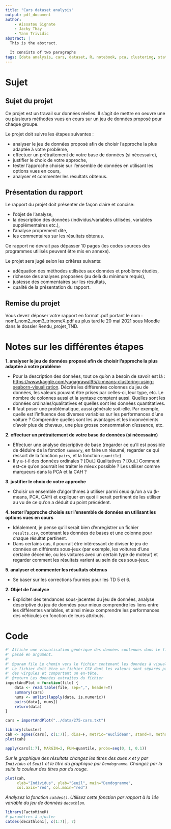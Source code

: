 ```yaml
---
title: "Cars dataset analysis"
output: pdf_document
author:
    - Aissatou Signate
    - Jacky Thay
    - Yann Trividic
abstract: |
  This is the abstract.

  It consists of two paragraphs
tags: [data analysis, cars, dataset, R, notebook, pca, clustering, statistics]
---
```


# Sujet

## Sujet du projet

Ce projet est un travail sur données réelles. Il s'agit de mettre en oeuvre une ou plusieurs méthodes vues en cours sur un jeu de données proposé pour chaque groupe.

Le projet doit suivre les étapes suivantes :

-   analyser le jeu de données proposé afin de choisir l'approche la plus adaptée à votre problème,
-   effectuer un prétraitement de votre base de données (si nécessaire),
-   justifier le choix de votre approche,
-   tester l'approche choisie sur l'ensemble de données en utilisant les options vues en cours,
-   analyser et commenter les résultats obtenus.

## Présentation du rapport

Le rapport du projet doit présenter de façon claire et concise:

-   l'objet de l'analyse,
-   la description des données (individus/variables utilisées, variables supplémentaires etc.),
-   l'analyse proprement dite,
-   les commentaires sur les résultats obtenus.

Ce rapport ne devrait pas dépasser 10 pages (les codes sources des programmes utilisés peuvent être mis en annexe).

Le projet sera jugé selon les critères suivants:

-   adéquation des méthodes utilisées aux données et problème étudiés,
-   richesse des analyses proposées (au delà du minimum requis),
-   justesse des commentaires sur les résultats,
-   qualité de la présentation du rapport.

## Remise du projet

Vous devez déposer votre rapport en format .pdf portant le nom : nom1_nom2_nom3_trinomeX.pdf au plus tard le 20 mai 2021 sous Moodle dans le dossier Rendu_projet_TND.

# Notes sur les différentes étapes

**1. analyser le jeu de données proposé afin de choisir l'approche la plus adaptée à votre problème**

-   Pour la description des données, tout ce qu'on a besoin de savoir est là : <https://www.kaggle.com/yugagrawal95/k-means-clustering-using-seaborn-visualization>. Décrire les différentes colonnes du jeu de données, les valeurs pouvant être prises par celles-ci, leur type, etc. Le nombre de colonnes aussi et la syntaxe comptent aussi. Quelles sont les données ordinales/qualitatives et quelles sont les données quantitatives.
-   Il faut poser une problématique, aussi générale soit-elle. Par exemple, quelle est l'influence des diverses variables sur les performances d'une voiture ? Comprendre quelles sont les avantages et les inconvénients d'avoir plus de chevaux, une plus grosse consommation d'essence, etc.

**2. effectuer un prétraitement de votre base de données (si nécessaire)**

-   Effectuer une analyse descriptive de base (regarder ce qu'il est possible de déduire de la fonction `summary`, en faire un résumé, regarder ce qui ressort de la fonction `pairs`, et la fonction `quantile`)
-   Il y a-t-il des données ordinales ? [Oui.] Qualitatives ? [Oui.] Comment est-ce qu'on pourrait les traiter le mieux possible ? Les utiliser comme marqueurs dans la PCA et la CAH ?

**3. justifier le choix de votre approche**

-   Choisir un ensemble d'algorithmes à utiliser parmi ceux qu'on a vu (k-means, PCA, CAH) et expliquer en quoi il serait pertinent de les utiliser au vu de ce qu'on a déduit du point précédent.

**4. tester l'approche choisie sur l'ensemble de données en utilisant les options vues en cours**

* Idéalement, je pense qu'il serait bien d'enregistrer un fichier `results.csv`, contenant les données de bases et une colonne pour chaque résultat pertinent.
* Dans certains cas, il pourrait être intéressant de diviser le jeu de données en différents sous-jeux (par exemple, les voitures d'une certaine décennie, ou les voitures avec un certain type de moteur) et regarder comment les résultats varient au sein de ces sous-jeux. 

**5. analyser et commenter les résultats obtenus**

-   Se baser sur les corrections fournies pour les TD 5 et 6.

**2. Objet de l'analyse**

-   Expliciter des tendances sous-jacentes du jeu de données, analyse descriptive du jeu de données pour mieux comprendre les liens entre les différentes variables, et ainsi mieux comprendre les performances des véhicules en fonction de leurs attributs.

# Code

```r
#' Affiche une visualisation générique des données contenues dans le fichier
#' passé en argument.
#'
#' @param file Le chemin vers le fichier contenant les données à visualiser
#' Le fichier doit être un fichier CSV dont les valeurs sont séparés par
#' des virgules et comportant un en-tête.
#' @return Les données extraites du fichier
importAndPlot = function(file) {
    data <- read.table(file, sep=",", header=T)
    summary(cars)
    nums <- unlist(lapply(data, is.numeric))  
    pairs(data[, nums])
    return(data)
}

cars = importAndPlot("../data/275-cars.txt")
```

```r
library(cluster)
cah <- agnes(cars[, c(1:7)], diss=F, metric="euclidean", stand=T, method="ward")
plot(cah)
```

```r
apply(cars[1:7], MARGIN=2, FUN=quantile, probs=seq(0, 1, 0.1))
```


*Sur le graphique des résultats changez les titres des axes x et y par `Individus` et `Seuil` et le titre du graphique par `Dendogramme`. Changez par la suite la couleur des titres par du rouge.*

```r
plot(cah, 
     xlab="Individus", ylab="Seuil", main="Dendogramme", 
     col.axis="red", col.main="red")
```

*Analysez la fonction `catdes()`. Utilisez cette fonction par rapport à la 14e variable du jeu de données `decathlon`.*

```r
library(FactoMineR)
# paramètres à ajuster
catdes(decathlon1[, c(1:7)], 7)
```
